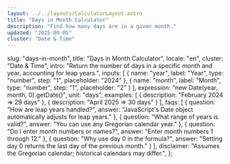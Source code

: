 ```yaml
---
layout: ../../layouts/CalculatorLayout.astro
title: "Days in Month Calculator"
description: "Find how many days are in a given month."
updated: "2025-09-05"
cluster: "Date & Time"
---
```



  slug: "days-in-month",
  title: "Days in Month Calculator",
  locale: "en",
  cluster: "Date & Time",
  intro: "Return the number of days in a specific month and year, accounting for leap years.",
  inputs: [
    { name: "year", label: "Year", type: "number", step: "1", placeholder: "2024" },
    { name: "month", label: "Month", type: "number", step: "1", placeholder: "2" }
  ],
  expression: "new Date(year, month, 0).getDate()",
  unit: "days",
  examples: [
    { description: "February 2024 ⇒ 29 days" },
    { description: "April 2025 ⇒ 30 days" }
  ],
  faqs: [
    { question: "How are leap years handled?", answer: "JavaScript's Date object automatically adjusts for leap years." },
    { question: "What range of years is valid?", answer: "You can use any Gregorian calendar year." },
    { question: "Do I enter month numbers or names?", answer: "Enter month numbers 1 through 12." },
    { question: "Why use day 0 in the formula?", answer: "Setting day 0 returns the last day of the previous month." }
  ],
  disclaimer: "Assumes the Gregorian calendar; historical calendars may differ.",
};

<Calculator schema={schema} />

